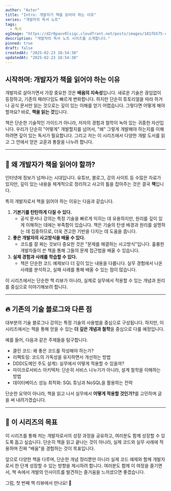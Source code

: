 ```yaml
---
author: "Astor"
title: "Intro: 개발자가 책을 읽어야 하는 이유"
series: "개발자의 독서 노트"
tags:
  - 독서
ogImage: "https://d2r0pavv0lsiqc.cloudfront.net/posts/images/181fb575-c9da-4437-868a-78a2aad51c6a.jpeg"
description: "개발자의 독서 노트 시리즈를 소개합니다."
pinned: true
draft: false
createdAt: "2025-02-23 18:54:38"
updatedAt: "2025-02-23 18:54:38"
---
```


## 시작하며: 개발자가 책을 읽어야 하는 이유

개발자로 살아가면서 가장 중요한 것은 **배움의 지속성**입니다. 새로운 기술은 끊임없이 등장하고, 기존의 패러다임도 빠르게 변화합니다. 하지만 단순히 튜토리얼을 따라 하거나 공식 문서만 읽는 것으로는 깊이 있는 이해를 얻기 어렵습니다. 그렇다면 어떻게 해야 할까요? 바로, **책을 읽는 것**입니다.

책은 단순한 기술적인 가이드가 아니라, 저자의 경험과 철학이 녹아 있는 귀중한 자산입니다. 우리가 단순히 "어떻게" 개발할지를 넘어서, "왜" 그렇게 개발해야 하는지를 이해하려면 깊이 있는 독서가 필요합니다. 그리고 저는 이 시리즈에서 다양한 개발 도서를 읽고 그 안에서 얻은 교훈과 통찰을 나누려 합니다.

***

## 🚀 왜 개발자가 책을 읽어야 할까?

인터넷에 정보가 넘쳐나는 시대입니다. 유튜브, 블로그, 강의 사이트 등 수많은 자료가 있지만, 깊이 있는 내용을 체계적으로 정리하고 사고의 틀을 잡아주는 것은 결국 **책**입니다.

특히 개발자로서 책을 읽어야 하는 이유는 다음과 같습니다.

1. **기본기를 탄탄하게 다질 수 있다.**
   - 공식 문서나 강의는 특정 기술을 빠르게 익히는 데 유용하지만, 원리를 깊이 있게 이해하는 데에는 부족함이 있습니다. 책은 기술의 탄생 배경과 원리를 설명하는 데 집중하므로, 더욱 견고한 기반을 다지는 데 도움을 줍니다.
2. **좋은 개발자의 사고방식을 배울 수 있다.**
   - 코드를 잘 짜는 것보다 중요한 것은 "문제를 해결하는 사고방식"입니다. 훌륭한 개발자들이 쓴 책을 통해 그들의 문제 접근법을 배울 수 있습니다.
3. **실제 경험과 사례를 학습할 수 있다.**
   - 책은 단순한 코드 예제보다 더 깊이 있는 내용을 다룹니다. 실무 경험에서 나온 사례를 분석하고, 실패 사례를 통해 배울 수 있는 점이 많습니다.

이 시리즈에서는 단순한 책 리뷰가 아니라, 실제로 실무에서 적용할 수 있는 개념과 원리를 중심으로 이야기해보려 합니다.

***

## 🔥 기존의 기술 블로그와 다른 점

대부분의 기술 블로그나 강의는 특정 기술의 사용법을 중심으로 구성됩니다. 하지만, 이 시리즈에서는 책을 통해 얻을 수 있는 **더 깊은 개념과 철학**을 중심으로 다룰 예정입니다.

예를 들어, 다음과 같은 주제들을 탐구합니다.

- 클린 코드: 왜 좋은 코드를 작성해야 하는가?
- 리팩토링: 코드의 가독성을 유지하면서 개선하는 방법
- DDD(도메인 주도 설계): 실무에서 어떻게 적용할 수 있을까?
- 마이크로서비스 아키텍처: 단순히 서비스 나누기가 아니라, 설계 철학을 이해하는 방법
- 데이터베이스 성능 최적화: SQL 튜닝과 NoSQL을 활용하는 전략

단순한 요약이 아니라, 책을 읽고 나서 실무에서 **어떻게 적용할 것인가?**&#xB97C; 고민하며 글을 써 내려가겠습니다.

***

## 🎯 이 시리즈의 목표

이 시리즈를 통해 저는 개발자로서의 성장 과정을 공유하고, 여러분도 함께 성장할 수 있도록 돕고 싶습니다. 단순히 책을 읽고 끝나는 것이 아니라, 실제 코드와 실무 사례에 적용하며 진짜 "배움"을 경험하는 것이 목표입니다.

앞으로 다양한 책을 다루며, 단순한 개념 정리뿐만 아니라 실제 코드 예제와 함께 개발자로서 한 단계 성장할 수 있는 방향을 제시하려 합니다. 여러분도 함께 이 여정을 즐기면서, 책 속에서 개발의 인사이트를 발견하는 즐거움을 느끼셨으면 좋겠습니다.

그럼, 첫 번째 책 리뷰에서 만나요! 🚀
